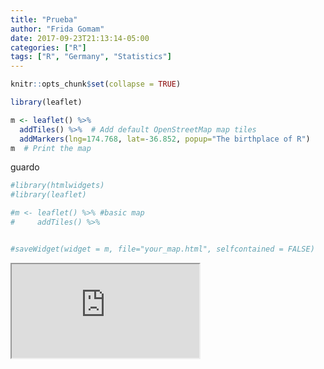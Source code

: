 ```yaml
---
title: "Prueba"
author: "Frida Gomam"
date: 2017-09-23T21:13:14-05:00
categories: ["R"]
tags: ["R", "Germany", "Statistics"]
---
```


```r
knitr::opts_chunk$set(collapse = TRUE)
```

```r
library(leaflet)

m <- leaflet() %>%
  addTiles() %>%  # Add default OpenStreetMap map tiles
  addMarkers(lng=174.768, lat=-36.852, popup="The birthplace of R")
m  # Print the map
```
guardo
```r
#library(htmlwidgets)
#library(leaflet)

#m <- leaflet() %>% #basic map
#     addTiles() %>%


#saveWidget(widget = m, file="your_map.html", selfcontained = FALSE)
```


<iframe src="https://github.com/calcita/CV/blob/master/public/2015/07/23/gabriela-mathieu/index.html"></iframe>
